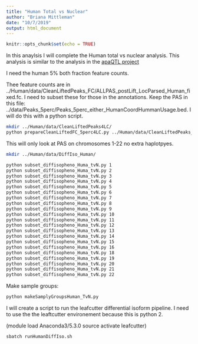 ```yaml
---
title: "Human Total vs Nuclear"
author: "Briana Mittleman"
date: "10/7/2019"
output: html_document
---
```


```r
knitr::opts_chunk$set(echo = TRUE)
```

In this anaylsis I will complete the Human total vs nuclear analysis. This analysis is similar to the analysis in the [apaQTL project](https://brimittleman.github.io/apaQTL/DiffIsoAnalysis.html)

I need the human 5% both fraction feature counts. 

Thee feature counts are in  ../Human/data/CleanLiftedPeaks_FC/ALLPAS_postLift_LocParsed_Human_fixed.fc. I need to subset these for those in the annotations.  Keep the PAS in this file: ../data/Peaks_5perc/Peaks_5perc_either_HumanCoordHummanUsage.bed. I will do this with a python script.  

```bash
mkdir ../Human/data/CleanLiftedPeaks4LC/
python prepareCleanLiftedFC_5perc4LC.py ../Human/data/CleanLiftedPeaks_FC/ALLPAS_postLift_LocParsed_Human_fixed.fc ../data/Peaks_5perc/Peaks_5perc_either_HumanCoordHummanUsage.bed ../Human/data/CleanLiftedPeaks4LC/ALLPAS_postLift_LocParsed_Human_fixed4LC.fc
```

This will only look at PAS on chromosomes 1-22 no extra haplotpyes. 

```bash
mkdir ../Human/data/DiffIso_Human/

python subset_diffisopheno_Huma_tvN.py 1
python subset_diffisopheno_Huma_tvN.py 2
python subset_diffisopheno_Huma_tvN.py 3
python subset_diffisopheno_Huma_tvN.py 4
python subset_diffisopheno_Huma_tvN.py 5
python subset_diffisopheno_Huma_tvN.py 6
python subset_diffisopheno_Huma_tvN.py 7
python subset_diffisopheno_Huma_tvN.py 8
python subset_diffisopheno_Huma_tvN.py 9
python subset_diffisopheno_Huma_tvN.py 10
python subset_diffisopheno_Huma_tvN.py 11
python subset_diffisopheno_Huma_tvN.py 12
python subset_diffisopheno_Huma_tvN.py 13
python subset_diffisopheno_Huma_tvN.py 14
python subset_diffisopheno_Huma_tvN.py 15
python subset_diffisopheno_Huma_tvN.py 16
python subset_diffisopheno_Huma_tvN.py 18
python subset_diffisopheno_Huma_tvN.py 19
python subset_diffisopheno_Huma_tvN.py 20
python subset_diffisopheno_Huma_tvN.py 21
python subset_diffisopheno_Huma_tvN.py 22
```


Make sample groups: 

```bash
python makeSamplyGroupsHuman_TvN.py
```

I will create a script to run the leafcutter differential isoform pipeline. I need to use the the leaftcutter environement because this is python 2.  

(module load Anaconda3/5.3.0
source  activate leafcutter)

```bash
sbatch runHumanDiffIso.sh
```



